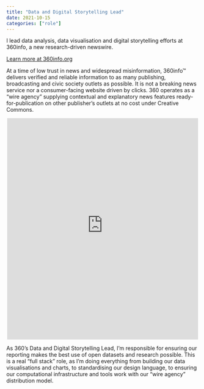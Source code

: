 ```yaml
---
title: "Data and Digital Storytelling Lead"
date: 2021-10-15
categories: ["role"]
---
```


I lead data analysis, data visualisation and digital storytelling efforts at 360info, a new research-driven newswire.

[Learn more at 360info.org](https://360info.org){.btn .btn-gradient}

At a time of low trust in news and widespread misinformation, 360info™ delivers verified and reliable information to as many publishing, broadcasting and civic society outlets as possible. It is not a breaking news service nor a consumer-facing website driven by clicks. 360 operates as a "wire agency" supplying contextual and explanatory news features ready-for-publication on other publisher's outlets at no cost under Creative Commons.

```{=html}
<div style="display: flex; flex-direction: row; justify-content: center;">
  <iframe style="border: none;" src="https://360info-armstrade.pages.dev/importexportmap/?edshare" width="500" height="580"></iframe>
</div>
```

As 360's Data and Digital Storytelling Lead, I'm responsible for ensuring our reporting makes the best use of open datasets and research possible. This is a real "full stack" role, as I'm doing everything from building our data visualisations and charts, to standardising our design language, to ensuring our computational infrastructure and tools work with our "wire agency" distribution model.
